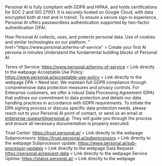 


Personal AI is fully compliant with GDPR and HIPAA, and holds certifications for SOC 2 and ISO 27001. It is securely hosted on Google Cloud, with data encrypted both at rest and in transit. To ensure a secure sign-in experience, Personal AI offers passwordless authentication supported by two-factor authentication (2FA).

<CardGroup cols={2}>
  <Card
    title="Privacy Notice"
    icon="shield-halved"
    href="https://www.personal.ai/privacy-notice"
  >
    How Personal AI collects, uses, and protects personal data.
  </Card>
  <Card
    title="Cookie Notice"
    icon="fa-cookie"
    href="https://www.personal.ai/cookie-notice"
  >
    Use of cookies and similar technologies on our platform.
  </Card>
</CardGroup>

<CardGroup cols={2}>
  <Card
    title="Terms of Service"
    icon="<i class="fa-solid fa-file"></i>"
    href="https://www.personal.ai/terms-of-service"
  >
    Create your first AI persona in minutes
  </Card>
  <Card
    title="Cookie Notice"
    icon="fa-cookie"
    href="https://www.personal.ai/cookie-notice"
  >
    Understand the fundamental building blocks of Personal AI
  </Card>
</CardGroup>



Terms of Service: https://www.personal.ai/terms-of-service < Link directly to the webpage
Acceptable Use Policy: https://www.personal.ai/acceptable-use-policy < Link directly to the webpage
DPA < Need text.
We maintain full GDPR compliance through comprehensive data protection measures and privacy controls. For Enterprise customers, we offer a robust Data Processing Agreement (DPA) that outlines our commitment to data protection and details our data handling practices in accordance with GDPR requirements. To initiate the DPA signing process or discuss specific data protection needs, please reach out to your Personal AI point of contact, or send us an email at enterprise-support@personal.ai. They will guide you through the process and ensure all necessary documentation is properly executed.

Trust Center: https://trust.personal.ai/ < Link directly to the webpage
Subprocessors: https://trust.personal.ai/subprocessors < Link directly to the webpage
Subprocessor update: https://www.personal.ai/sub-processor-updates < Link directly to the webpage
Data Request: https://personal.ai/request-data < Link directly to the webpage
Service Uptime: https://status.personal.ai/ < Link directly to the webpage

